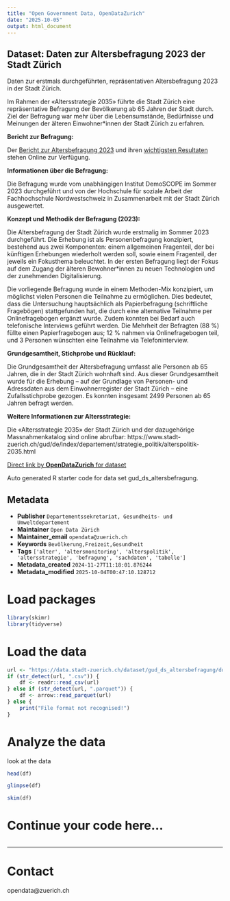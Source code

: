 ```yaml
---
title: "Open Government Data, OpenDataZurich"
date: "2025-10-05"
output: html_document
---
```


## Dataset: Daten zur Altersbefragung 2023 der Stadt Zürich

Daten zur erstmals durchgeführten, repräsentativen Altersbefragung 2023 in der Stadt Zürich. 

Im Rahmen der «Altersstrategie 2035» führte die Stadt Zürich eine repräsentative Befragung der Bevölkerung ab 65 Jahren der Stadt durch. Ziel der Befragung war mehr über die Lebensumstände, Bedürfnisse und Meinungen der älteren Einwohner*innen der Stadt Zürich zu erfahren.


**Bericht zur Befragung:**

Der [Bericht zur Altersbefragung 2023](https://www.stadt-zuerich.ch/de/aktuell/publikationen/2023/altersbefragung-2023.html) und ihren [wichtigsten Resultaten](https://www.stadt-zuerich.ch/de/politik-und-verwaltung/statistik-und-daten/daten/politik-und-verwaltung/befragungen/altersbefragung.html) stehen Online zur Verfügung.

**Informationen über die Befragung:**

Die Befragung wurde vom unabhängigen Institut DemoSCOPE im Sommer 2023 durchgeführt und von der Hochschule für soziale Arbeit der Fachhochschule Nordwestschweiz in Zusammenarbeit mit der Stadt Zürich ausgewertet.

**Konzept und Methodik der Befragung (2023):**

Die Altersbefragung der Stadt Zürich wurde erstmalig im Sommer 2023 durchgeführt. Die Erhebung ist als Personenbefragung konzipiert, bestehend aus zwei Komponenten: einem allgemeinen Fragenteil, der bei künftigen Erhebungen wiederholt werden soll, sowie einem Fragenteil, der jeweils ein Fokusthema beleuchtet. In der ersten Befragung liegt der Fokus auf dem Zugang der älteren Bewohner*innen zu neuen Technologien und der zunehmenden Digitalisierung.

Die vorliegende Befragung wurde in einem Methoden-Mix konzipiert, um möglichst vielen Personen die Teilnahme zu ermöglichen. Dies bedeutet, dass die Untersuchung hauptsächlich als Papierbefragung (schriftliche Fragebögen) stattgefunden hat, die durch eine alternative Teilnahme per Onlinefragebogen ergänzt wurde. Zudem konnten bei Bedarf auch telefonische Interviews geführt werden. Die Mehrheit der Befragten (88 %) füllte einen Papierfragebogen aus; 12 % nahmen via Onlinefragebogen teil, und 3 Personen wünschten eine Teilnahme via Telefoninterview.

**Grundgesamtheit, Stichprobe und Rücklauf:**

Die Grundgesamtheit der Altersbefragung umfasst alle Personen ab 65 Jahren, die in der Stadt Zürich wohnhaft sind. Aus dieser Grundgesamtheit wurde für die Erhebung – auf der Grundlage von Personen- und Adressdaten aus dem Einwohnerregister der Stadt Zürich – eine Zufallsstichprobe gezogen. Es konnten insgesamt 2499 Personen ab 65 Jahren befragt werden.

**Weitere Informationen zur Altersstrategie:**

Die «Altersstrategie 2035» der Stadt Zürich und der dazugehörige Massnahmenkatalog sind online abrufbar: https://www.stadt-zuerich.ch/gud/de/index/departement/strategie_politik/alterspolitik-2035.html



[Direct link by **OpenDataZurich** for dataset](https://data.stadt-zuerich.ch/dataset/gud_ds_altersbefragung)

Auto generated R starter code for data set gud_ds_altersbefragung.

## Metadata

- **Publisher** `Departementssekretariat, Gesundheits- und Umweltdepartement`
- **Maintainer** `Open Data Zürich`
- **Maintainer_email** `opendata@zuerich.ch`
- **Keywords** `Bevölk­erung,Freizeit,Ge­sund­heit`
- **Tags** `['alter', 'altersmonitoring', 'alterspolitik', 'altersstrategie', 'befragung', 'sachdaten', 'tabelle']`
- **Metadata_created** `2024-11-27T11:18:01.876244`
- **Metadata_modified** `2025-10-04T00:47:10.128712`


# Load packages

```r
library(skimr)
library(tidyverse)
```

# Load the data

```r
url <- "https://data.stadt-zuerich.ch/dataset/gud_ds_altersbefragung/download/Codelist_Altersbefragung_OGD.csv"
if (str_detect(url, ".csv")) {
    df <- readr::read_csv(url)
} else if (str_detect(url, ".parquet")) {
    df <- arrow::read_parquet(url)
} else {
    print("File format not recognised!")
}
```

# Analyze the data

look at the data
```r
head(df)
```

```r
glimpse(df)
```

```r
skim(df)
```

# Continue your code here...

```r

```

------------------------------------------------------------------------

# Contact

opendata@zuerich.ch
